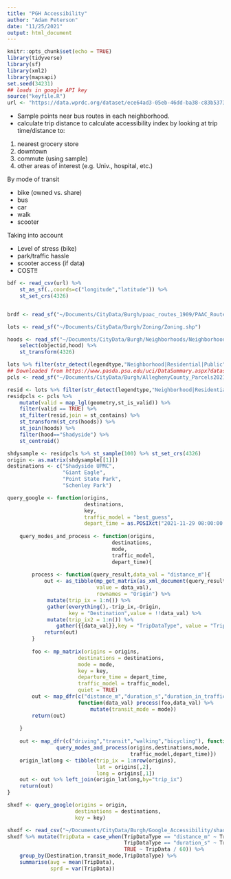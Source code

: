 ```yaml
---
title: "PGH Accessibility"
author: "Adam Peterson"
date: "11/25/2021"
output: html_document
---
```


```r
knitr::opts_chunk$set(echo = TRUE)
library(tidyverse)
library(sf)
library(xml2)
library(mapsapi)
set.seed(34231)
## loads in google API key
source("keyfile.R")
url <- "https://data.wprdc.org/dataset/ece64ad3-05eb-46dd-ba38-c83b5373812f/resource/3f40b94b-4ac4-48f1-8c61-8439d2d2f420/download/wprdc_stop_data.csv"
```




* Sample points near bus routes in each neighborhood.
* calculate trip distance to calculate accessibility index
by looking at trip time/distance to: 

1. nearest grocery store
2. downtown
3. commute (using sample)
4. other areas of interest (e.g. Univ., hospital, etc.)

By mode of transit 

* bike (owned vs. share)
* bus
* car
* walk
* scooter 


Taking into account

* Level of stress (bike)
* park/traffic hassle
* scooter access (if data)
* COST!! 

```r
bdf <- read_csv(url) %>% 
    st_as_sf(.,coords=c("longitude","latitude")) %>% 
    st_set_crs(4326)


brdf <- read_sf("~/Documents/CityData/Burgh/paac_routes_1909/PAAC_Routes_1909.shp")

lots <- read_sf("~/Documents/CityData/Burgh/Zoning/Zoning.shp")

hoods <- read_sf("~/Documents/CityData/Burgh/Neighborhoods/Neighborhoods_.shp") %>%
    select(objectid,hood) %>%
    st_transform(4326)

```


```r
lots %>% filter(str_detect(legendtype,"Neighborhood|Residential|Public"))
## Downloaded from https://www.pasda.psu.edu/uci/DataSummary.aspx?dataset=1214
pcls <- read_sf("~/Documents/CityData/Burgh/AlleghenyCounty_Parcels202111/AlleghenyCounty_Parcels202111.shp")
```


```r
resid <- lots %>% filter(str_detect(legendtype,"Neighborhood|Residential|Public"))
residpcls <- pcls %>% 
    mutate(valid = map_lgl(geometry,st_is_valid)) %>% 
    filter(valid == TRUE) %>% 
    st_filter(resid,join = st_contains) %>% 
    st_transform(st_crs(hoods)) %>% 
    st_join(hoods) %>% 
    filter(hood=="Shadyside") %>% 
    st_centroid()
```


```r
shdysample <- residpcls %>% st_sample(100) %>% st_set_crs(4326)
origin <- as.matrix(shdysample[[1]])
destinations <- c("Shadyside UPMC",
                  "Giant Eagle",
                  "Point State Park",
                  "Schenley Park")

query_google <- function(origins,
                         destinations,
                         key,
                         traffic_model = "best_guess",
                         depart_time = as.POSIXct("2021-11-29 08:00:00 EST")){
    
    query_modes_and_process <- function(origins,
                                  destinations,
                                  mode,
                                  traffic_model,
                                  depart_time){
        
        process <- function(query_result,data_val = "distance_m"){
            out <- as_tibble(mp_get_matrix(as_xml_document(query_result), 
                             value = data_val),
                             rownames = "Origin") %>% 
             mutate(trip_ix = 1:n()) %>% 
             gather(everything(),-trip_ix,-Origin,
                    key = "Destination",value = !!data_val) %>% 
             mutate(trip_ix2 = 1:n()) %>% 
                gather({{data_val}},key = "TripDataType", value = "TripData")
            return(out)
        }
        
        foo <- mp_matrix(origins = origins,
                       destinations = destinations,
                       mode = mode,
                       key = key,
                       departure_time = depart_time,
                       traffic_model = traffic_model,
                       quiet = TRUE)
        out <- map_dfr(c("distance_m","duration_s","duration_in_traffic_s"), 
                       function(data_val) process(foo,data_val) %>%
                           mutate(transit_mode = mode))
        return(out)
        
    }
    
    out <- map_dfr(c("driving","transit","walking","bicycling"), function(mode){
                query_modes_and_process(origins,destinations,mode,
                                        traffic_model,depart_time)})
    origin_latlong <- tibble(trip_ix = 1:nrow(origins),
                             lat = origins[,2],
                             long = origins[,1])
    out <- out %>% left_join(origin_latlong,by="trip_ix")
    return(out)
}
```


```r
shxdf <- query_google(origins = origin,
                      destinations = destinations,
                      key = key)
```


```r
shxdf <- read_csv("~/Documents/CityData/Burgh/Google_Accessibility/shadyside.csv")
shxdf %>% mutate(TripData = case_when(TripDataType == "distance_m" ~ TripData / 1000,
                                      TripDataType == "duration_s" ~ TripData / 60,
                                      TRUE ~ TripData / 60)) %>% 
    group_by(Destination,transit_mode,TripDataType) %>% 
    summarise(avg = mean(TripData),
              sprd = var(TripData))
```